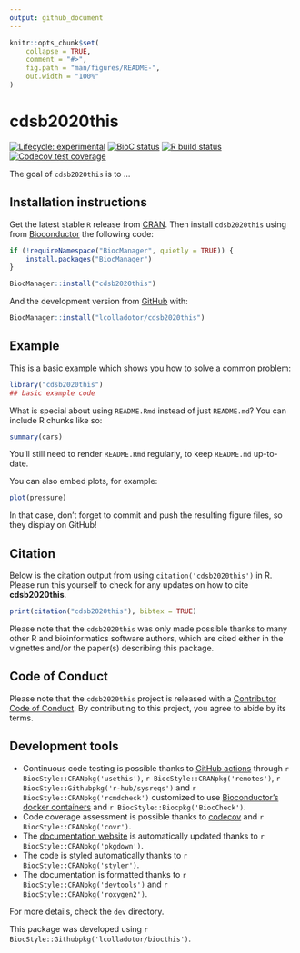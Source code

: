 ```yaml
---
output: github_document
---
```


<!-- README.md is generated from README.Rmd. Please edit that file -->

```r
knitr::opts_chunk$set(
    collapse = TRUE,
    comment = "#>",
    fig.path = "man/figures/README-",
    out.width = "100%"
)
```

# cdsb2020this

<!-- badges: start -->
[![Lifecycle: experimental](https://img.shields.io/badge/lifecycle-experimental-orange.svg)](https://www.tidyverse.org/lifecycle/#experimental)
[![BioC status](http://www.bioconductor.org/shields/build/release/bioc/cdsb2020this.svg)](https://bioconductor.org/checkResults/release/bioc-LATEST/cdsb2020this)
[![R build status](https://github.com/lcolladotor/cdsb2020this/workflows/R-CMD-check-bioc/badge.svg)](https://github.com/lcolladotor/cdsb2020this/actions)
[![Codecov test coverage](https://codecov.io/gh/lcolladotor/cdsb2020this/branch/master/graph/badge.svg)](https://codecov.io/gh/lcolladotor/cdsb2020this?branch=master)
<!-- badges: end -->

The goal of `cdsb2020this` is to ...

## Installation instructions

Get the latest stable `R` release from [CRAN](http://cran.r-project.org/). Then install `cdsb2020this` using from [Bioconductor](http://bioconductor.org/) the following code:

```r
if (!requireNamespace("BiocManager", quietly = TRUE)) {
    install.packages("BiocManager")
}

BiocManager::install("cdsb2020this")
```

And the development version from [GitHub](https://github.com/) with:

```r
BiocManager::install("lcolladotor/cdsb2020this")
```
## Example

This is a basic example which shows you how to solve a common problem:

```r
library("cdsb2020this")
## basic example code
```

What is special about using `README.Rmd` instead of just `README.md`? You can include R chunks like so:

```r
summary(cars)
```

You'll still need to render `README.Rmd` regularly, to keep `README.md` up-to-date.

You can also embed plots, for example:

```r
plot(pressure)
```

In that case, don't forget to commit and push the resulting figure files, so they display on GitHub!

## Citation

Below is the citation output from using `citation('cdsb2020this')` in R. Please
run this yourself to check for any updates on how to cite __cdsb2020this__.

```r
print(citation("cdsb2020this"), bibtex = TRUE)
```

Please note that the `cdsb2020this` was only made possible thanks to many other R and bioinformatics software authors, which are cited either in the vignettes and/or the paper(s) describing this package.

## Code of Conduct

Please note that the `cdsb2020this` project is released with a [Contributor Code of Conduct](https://contributor-covenant.org/version/2/0/CODE_OF_CONDUCT.html). By contributing to this project, you agree to abide by its terms.

## Development tools

* Continuous code testing is possible thanks to [GitHub actions](https://www.tidyverse.org/blog/2020/04/usethis-1-6-0/)  through `r BiocStyle::CRANpkg('usethis')`, `r BiocStyle::CRANpkg('remotes')`, `r BiocStyle::Githubpkg('r-hub/sysreqs')` and `r BiocStyle::CRANpkg('rcmdcheck')` customized to use [Bioconductor's docker containers](https://www.bioconductor.org/help/docker/) and `r BiocStyle::Biocpkg('BiocCheck')`.
* Code coverage assessment is possible thanks to [codecov](https://codecov.io/gh) and `r BiocStyle::CRANpkg('covr')`.
* The [documentation website](http://lcolladotor.github.io/cdsb2020this) is automatically updated thanks to `r BiocStyle::CRANpkg('pkgdown')`.
* The code is styled automatically thanks to `r BiocStyle::CRANpkg('styler')`.
* The documentation is formatted thanks to `r BiocStyle::CRANpkg('devtools')` and `r BiocStyle::CRANpkg('roxygen2')`.

For more details, check the `dev` directory.

This package was developed using `r BiocStyle::Githubpkg('lcolladotor/biocthis')`.


